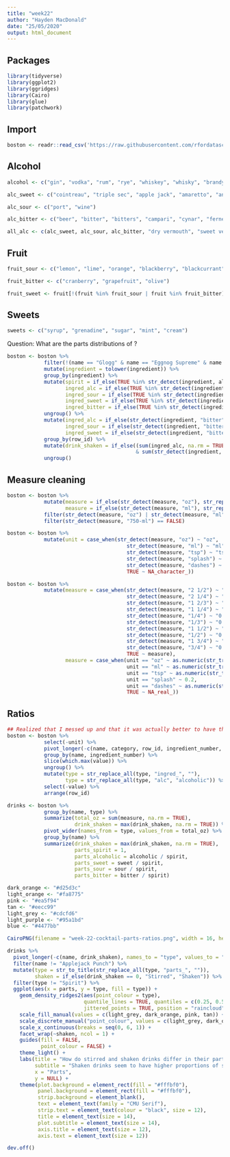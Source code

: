 ---
title: "week22"
author: "Hayden MacDonald"
date: "25/05/2020"
output: html_document
---

## Packages

```{r}
library(tidyverse)
library(ggplot2)
library(ggridges)
library(Cairo)
library(glue)
library(patchwork)
```



## Import

```{r}
boston <- readr::read_csv('https://raw.githubusercontent.com/rfordatascience/tidytuesday/master/data/2020/2020-05-26/boston_cocktails.csv')
```


## Alcohol

```{r}
alcohol <- c("gin", "vodka", "rum", "rye", "whiskey", "whisky", "brandy", "cognac", "tequila", "schnapps", "jack daniel")

alc_sweet <- c("cointreau", "triple sec", "apple jack", "amaretto", "anisette")

alc_sour <- c("port", "wine")

alc_bitter <- c("beer", "bitter", "bitters", "campari", "cynar", "fernet-branca")

all_alc <- c(alc_sweet, alc_sour, alc_bitter, "dry vermouth", "sweet vermouth")
```


## Fruit

```{r}
fruit_sour <- c("lemon", "lime", "orange", "blackberry", "blackcurrant", "blood orange", "currant", "redcurrant", "elderberry", "grape", "pomegranate", "raspberry", "tangerine", "mandarine", "sour mix")

fruit_bitter <- c("cranberry", "grapefruit", "olive")

fruit_sweet <- fruit[!(fruit %in% fruit_sour | fruit %in% fruit_bitter)]
```


## Sweets

```{r}
sweets <- c("syrup", "grenadine", "sugar", "mint", "cream")
```



Question: What are the parts distributions of ?

```{r}
boston <- boston %>%
            filter(!(name == "Glogg" & name == "Eggnog Supreme" & name == "Bloody Scotsman" & category != "Non-alcoholic Drinks" & category != "Shooters")) %>%
            mutate(ingredient = tolower(ingredient)) %>%
            group_by(ingredient) %>%
            mutate(spirit = if_else(TRUE %in% str_detect(ingredient, alcohol), 1, 0),
                   ingred_alc = if_else(TRUE %in% str_detect(ingredient, all_alc), 1, 0),
                   ingred_sour = if_else(TRUE %in% str_detect(ingredient, fruit_sour), 1, 0),
                   ingred_sweet = if_else(TRUE %in% str_detect(ingredient, fruit_sweet) | TRUE %in% str_detect(ingredient, sweets), 1, 0),
                   ingred_bitter = if_else(TRUE %in% str_detect(ingredient, fruit_bitter) | TRUE %in% str_detect(ingredient, alc_bitter), 1, 0)) %>%
            ungroup() %>%
            mutate(ingred_alc = if_else(str_detect(ingredient, "bitter"), 0, ingred_alc),
                   ingred_sour = if_else(str_detect(ingredient, "bitter"), 0, ingred_sour),
                   ingred_sweet = if_else(str_detect(ingredient, "bitter"), 0, ingred_sweet)) %>%
            group_by(row_id) %>%
            mutate(drink_shaken = if_else((sum(ingred_alc, na.rm = TRUE) + sum(spirit, na.rm = TRUE) + sum(ingred_bitter, na.rm = TRUE) >= 0.66*n()) 
                                          & sum(str_detect(ingredient, fruit_sour), na.rm = TRUE) == 0, 0, 1)) %>%
            ungroup()
```


## Measure cleaning

```{r}
boston <- boston %>%
            mutate(measure = if_else(str_detect(measure, "oz"), str_replace(measure, regex("(?=oz)"), ""), measure),
                   measure = if_else(str_detect(measure, "ml"), str_replace(measure, regex("(?=ml)"), ""), measure)) %>%
            filter(str_detect(measure, "oz") | str_detect(measure, "ml") | str_detect(measure, "tsp") | str_detect(measure, "splash") | str_detect(measure, "dashes")) %>%
            filter(str_detect(measure, "750-ml") == FALSE)

boston <- boston %>%
            mutate(unit = case_when(str_detect(measure, "oz") ~ "oz",
                                       str_detect(measure, "ml") ~ "ml",
                                       str_detect(measure, "tsp") ~ "tsp",
                                       str_detect(measure, "splash") ~ "splash",
                                       str_detect(measure, "dashes") ~ "dashes",
                                       TRUE ~ NA_character_))

boston <- boston %>%
            mutate(measure = case_when(str_detect(measure, "2 1/2") ~ "2.5",
                                       str_detect(measure, "2 1/4") ~ "2.25",
                                       str_detect(measure, "1 2/3") ~ "1.66",
                                       str_detect(measure, "1 1/4") ~ "1.25",
                                       str_detect(measure, "1/4") ~ "0.25",
                                       str_detect(measure, "1/3") ~ "0.33",
                                       str_detect(measure, "1 1/2") ~ "1.5",
                                       str_detect(measure, "1/2") ~ "0.5",
                                       str_detect(measure, "1 3/4") ~ "1.75",
                                       str_detect(measure, "3/4") ~ "0.75",
                                       TRUE ~ measure),
                   measure = case_when(unit == "oz" ~ as.numeric(str_trim(str_replace(measure, "oz", ""), side = "both")),
                                       unit == "ml" ~ as.numeric(str_trim(str_replace(measure, "ml", ""), side = "both"))*0.033814,
                                       unit == "tsp" ~ as.numeric(str_trim(str_replace(measure, "tsp", ""), side = "both"))*0.166667,
                                       unit == "splash" ~ 0.2,
                                       unit == "dashes" ~ as.numeric(str_trim(str_replace(measure, "dashes", ""), side = "both"))*0.03125,
                                       TRUE ~ NA_real_))
```


## Ratios

```{r}
## Realized that I messed up and that it was actually better to have the descriptors as text, not as booleans
boston <- boston %>%
            select(-unit) %>%
            pivot_longer(-c(name, category, row_id, ingredient_number, ingredient, measure, drink_shaken), names_to = "type", values_to = "value") %>%
            group_by(name, ingredient_number) %>%
            slice(which.max(value)) %>%
            ungroup() %>%
            mutate(type = str_replace_all(type, "ingred_", ""),
                   type = str_replace_all(type, "alc", "alcoholic")) %>%
            select(-value) %>%
            arrange(row_id)
```

```{r}
drinks <- boston %>%
            group_by(name, type) %>%
            summarize(total_oz = sum(measure, na.rm = TRUE),
                      drink_shaken = max(drink_shaken, na.rm = TRUE)) %>%
            pivot_wider(names_from = type, values_from = total_oz) %>%
            group_by(name) %>%
            summarize(drink_shaken = max(drink_shaken, na.rm = TRUE),
                      parts_spirit = 1,
                      parts_alcoholic = alcoholic / spirit,
                      parts_sweet = sweet / spirit,
                      parts_sour = sour / spirit,
                      parts_bitter = bitter / spirit)
```

```{r}
dark_orange <- "#d25d3c"
light_orange <- "#fa8775"
pink <- "#ea5f94"
tan <- "#eecc99"
light_grey <- "#cdcfd6"
light_purple <- "#95a1bd"
blue <- "#4477bb"
```


```{r}
CairoPNG(filename = "week-22-cocktail-parts-ratios.png", width = 16, height = 9, units = "in", dpi = 300)

drinks %>%
  pivot_longer(-c(name, drink_shaken), names_to = "type", values_to = "parts") %>%
  filter(name != "Applejack Punch") %>%
  mutate(type = str_to_title(str_replace_all(type, "parts_", "")),
         shaken = if_else(drink_shaken == 0, "Stirred", "Shaken")) %>%
  filter(type != "Spirit") %>%
  ggplot(aes(x = parts, y = type, fill = type)) +
    geom_density_ridges2(aes(point_colour = type),
                         quantile_lines = TRUE, quantiles = c(0.25, 0.5, 0.75),
                         jittered_points = TRUE, position = "raincloud", point_alpha = 0.3, scale = 1.0) +
    scale_fill_manual(values = c(light_grey, dark_orange, pink, tan)) +
    scale_discrete_manual("point_colour", values = c(light_grey, dark_orange, pink, tan)) +
    scale_x_continuous(breaks = seq(0, 6, 1)) +
    facet_wrap(~shaken, ncol = 1) +
    guides(fill = FALSE,
           point_colour = FALSE) +
    theme_light() +
    labs(title = "How do stirred and shaken drinks differ in their parts ratios of sweet, sour, bitter, and alcoholic ingredients?",
         subtitle = "Shaken drinks seem to have higher proportions of sweet/sour ingredients, whereas Stirred drinks seem to have higher proportions of bitter/alcoholic ingredients;\nParts ratios calculated relative to the total ounces of hard liquor/spirit of the drink",
         x = "Parts",
         y = NULL) +
    theme(plot.background = element_rect(fill = "#fffbf0"),
          panel.background = element_rect(fill = "#fffbf0"),
          strip.background = element_blank(),
          text = element_text(family = "CMU Serif"),
          strip.text = element_text(colour = "black", size = 12),
          title = element_text(size = 14),
          plot.subtitle = element_text(size = 14),
          axis.title = element_text(size = 12),
          axis.text = element_text(size = 12))

dev.off()
```



























